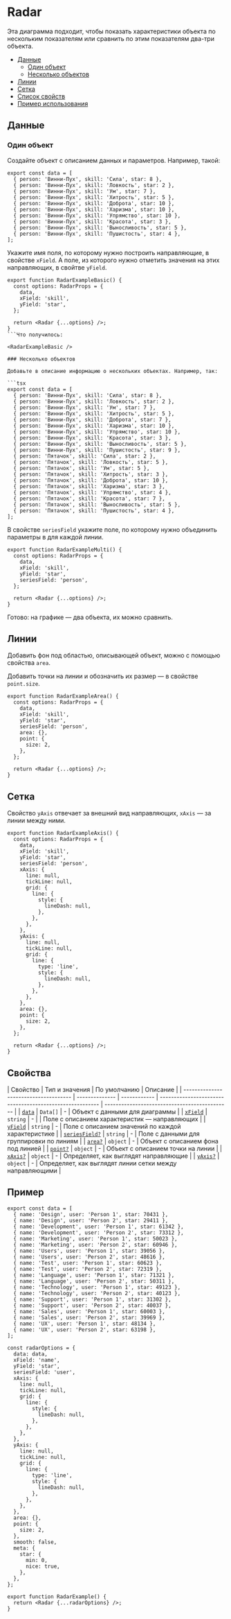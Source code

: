 # Radar
<RemadeInfo
    commponentName="Radar"
    apiUrl="https://g2plot.antv.vision/en/docs/api/plots/radar"
/>

Эта диаграмма подходит, чтобы показать характеристики объекта по нескольким показателям или сравнить по этим показателям два-три объекта.

- [Данные](#данные)
  - [Один объект](#один-объект)
  - [Несколько объектов](#несколько-объектов)
- [Линии](#линии)
- [Сетка](#сетка)
- [Список свойств](#свойства)
- [Пример использования](#пример)

## Данные

### Один объект

Создайте объект с описанием данных и параметров. Например, такой:

```tsx
export const data = [
  { person: 'Винни-Пух', skill: 'Сила', star: 8 },
  { person: 'Винни-Пух', skill: 'Ловкость', star: 2 },
  { person: 'Винни-Пух', skill: 'Ум', star: 7 },
  { person: 'Винни-Пух', skill: 'Хитрость', star: 5 },
  { person: 'Винни-Пух', skill: 'Доброта', star: 10 },
  { person: 'Винни-Пух', skill: 'Харизма', star: 10 },
  { person: 'Винни-Пух', skill: 'Упрямство', star: 10 },
  { person: 'Винни-Пух', skill: 'Красота', star: 3 },
  { person: 'Винни-Пух', skill: 'Выносливость', star: 5 },
  { person: 'Винни-Пух', skill: 'Пушистость', star: 4 },
];
```

Укажите имя поля, по которому нужно построить направляющие, в свойстве `xField`.
А поле, из которого нужно отметить значения на этих направляющих, в свойтве `yField`.

````tsx
export function RadarExampleBasic() {
  const options: RadarProps = {
    data,
    xField: 'skill',
    yField: 'star',
  };

  return <Radar {...options} />;
}
```Что получилось:

<RadarExampleBasic />

### Несколько объектов

Добавьте в описание информацию о нескольких объектах. Например, так:

```tsx
export const data = [
  { person: 'Винни-Пух', skill: 'Сила', star: 8 },
  { person: 'Винни-Пух', skill: 'Ловкость', star: 2 },
  { person: 'Винни-Пух', skill: 'Ум', star: 7 },
  { person: 'Винни-Пух', skill: 'Хитрость', star: 5 },
  { person: 'Винни-Пух', skill: 'Доброта', star: 7 },
  { person: 'Винни-Пух', skill: 'Харизма', star: 10 },
  { person: 'Винни-Пух', skill: 'Упрямство', star: 10 },
  { person: 'Винни-Пух', skill: 'Красота', star: 3 },
  { person: 'Винни-Пух', skill: 'Выносливость', star: 5 },
  { person: 'Винни-Пух', skill: 'Пушистость', star: 9 },
  { person: 'Пятачок', skill: 'Сила', star: 2 },
  { person: 'Пятачок', skill: 'Ловкость', star: 5 },
  { person: 'Пятачок', skill: 'Ум', star: 5 },
  { person: 'Пятачок', skill: 'Хитрость', star: 3 },
  { person: 'Пятачок', skill: 'Доброта', star: 10 },
  { person: 'Пятачок', skill: 'Харизма', star: 3 },
  { person: 'Пятачок', skill: 'Упрямство', star: 4 },
  { person: 'Пятачок', skill: 'Красота', star: 7 },
  { person: 'Пятачок', skill: 'Выносливость', star: 5 },
  { person: 'Пятачок', skill: 'Пушистость', star: 4 },
];
````

В свойстве `seriesField` укажите поле, по которому нужно объединить параметры в для каждой линии.

```tsx
export function RadarExampleMulti() {
  const options: RadarProps = {
    data,
    xField: 'skill',
    yField: 'star',
    seriesField: 'person',
  };

  return <Radar {...options} />;
}
```

Готово: на графике — два объекта, их можно сравнить.

<RadarExampleMulti />

## Линии

Добавить фон под областью, описывающей объект, можно с помощью свойства `area`.

Добавить точки на линии и обозначить их размер — в свойстве `point.size`.

```tsx
export function RadarExampleArea() {
  const options: RadarProps = {
    data,
    xField: 'skill',
    yField: 'star',
    seriesField: 'person',
    area: {},
    point: {
      size: 2,
    },
  };

  return <Radar {...options} />;
}
```

<RadarExampleArea />

## Сетка

Свойство `yAxis` отвечает за внешний вид направляющих, `xAxis` — за линии между ними.

```tsx
export function RadarExampleAxis() {
  const options: RadarProps = {
    data,
    xField: 'skill',
    yField: 'star',
    seriesField: 'person',
    xAxis: {
      line: null,
      tickLine: null,
      grid: {
        line: {
          style: {
            lineDash: null,
          },
        },
      },
    },
    yAxis: {
      line: null,
      tickLine: null,
      grid: {
        line: {
          type: 'line',
          style: {
            lineDash: null,
          },
        },
      },
    },
    area: {},
    point: {
      size: 2,
    },
  };

  return <Radar {...options} />;
}
```

<RadarExampleAxis />

## Свойства

<RemadeTableInfo apiUrl="https://g2plot.antv.vision/en/docs/api/plots/radar" />

| Свойство                              | Тип и значения | По умолчанию | Описание                                                 |
| ------------------------------------- | -------------- | ------------ | -------------------------------------------------------- | --------------------------------------------- |
| [`data`](#данные)                     | `Data[]`       | -            | Объект с данными для диаграммы                           |
| [`xField`](#один-объект)              | `string`       | -            |                                                          | Поле с описанием характеристик — направляющих |
| [`yField`](#один-объект)              | `string`       | -            | Поле с описанием значений по каждой характеристике       |
| [`seriesField?`](#несколько-объектов) | `string`       | -            | Поле с данными для группировки по линиям                 |
| [`area?`](#линии)                     | `object`       | -            | Объект с описанием фона под линией                       |
| [`point?`](#линии)                    | `object`       | -            | Объект с описанием точки на линии                        |
| [`xAxis?`](#сетка)                    | `object`       | -            | Определяет, как выглядят направляющие                    |
| [`yAxis?`](#сетка)                    | `object`       | -            | Определяет, как выглядят линии сетки между направляющими |

## Пример

```tsx
export const data = [
  { name: 'Design', user: 'Person 1', star: 70431 },
  { name: 'Design', user: 'Person 2', star: 29411 },
  { name: 'Development', user: 'Person 1', star: 61342 },
  { name: 'Development', user: 'Person 2', star: 73312 },
  { name: 'Marketing', user: 'Person 1', star: 50023 },
  { name: 'Marketing', user: 'Person 2', star: 60946 },
  { name: 'Users', user: 'Person 1', star: 39056 },
  { name: 'Users', user: 'Person 2', star: 48616 },
  { name: 'Test', user: 'Person 1', star: 60623 },
  { name: 'Test', user: 'Person 2', star: 72319 },
  { name: 'Language', user: 'Person 1', star: 71321 },
  { name: 'Language', user: 'Person 2', star: 50311 },
  { name: 'Technology', user: 'Person 1', star: 49123 },
  { name: 'Technology', user: 'Person 2', star: 40123 },
  { name: 'Support', user: 'Person 1', star: 31302 },
  { name: 'Support', user: 'Person 2', star: 40037 },
  { name: 'Sales', user: 'Person 1', star: 60003 },
  { name: 'Sales', user: 'Person 2', star: 39969 },
  { name: 'UX', user: 'Person 1', star: 48134 },
  { name: 'UX', user: 'Person 2', star: 63198 },
];

const radarOptions = {
  data: data,
  xField: 'name',
  yField: 'star',
  seriesField: 'user',
  xAxis: {
    line: null,
    tickLine: null,
    grid: {
      line: {
        style: {
          lineDash: null,
        },
      },
    },
  },
  yAxis: {
    line: null,
    tickLine: null,
    grid: {
      line: {
        type: 'line',
        style: {
          lineDash: null,
        },
      },
    },
  },
  area: {},
  point: {
    size: 2,
  },
  smooth: false,
  meta: {
    star: {
      min: 0,
      nice: true,
    },
  },
};

export function RadarExample() {
  return <Radar {...radarOptions} />;
}
```

<RadarExample />
